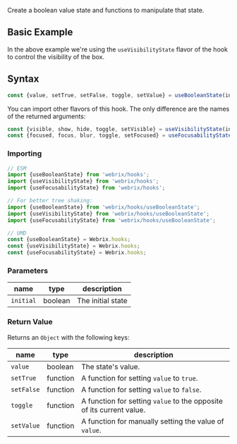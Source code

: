 
Create a boolean value state and functions to manipulate that state.

## Basic Example

<Example file='hooks/usebooleanstate/BasicExample' height={220}/>

In the above example we're using the `useVisibilityState` flavor of the hook to control
the visibility of the box.

## Syntax

```js
const {value, setTrue, setFalse, toggle, setValue} = useBooleanState(initial);
```

You can import other flavors of this hook. The only difference are the names of the returned arguments:

```js
const {visible, show, hide, toggle, setVisible} = useVisibilityState(initial);
const {focused, focus, blur, toggle, setFocused} = useFocusabilityState(initial);
```

### Importing

```jsx
// ESM
import {useBooleanState} from 'webrix/hooks';
import {useVisibilityState} from 'webrix/hooks';
import {useFocusabilityState} from 'webrix/hooks';

// For better tree shaking:
import {useBooleanState} from 'webrix/hooks/useBooleanState';
import {useVisibilityState} from 'webrix/hooks/useBooleanState';
import {useFocusabilityState} from 'webrix/hooks/useBooleanState';

// UMD
const {useBooleanState} = Webrix.hooks;
const {useVisibilityState} = Webrix.hooks;
const {useFocusabilityState} = Webrix.hooks;
```

### Parameters

name|type|description
---|---|---
`initial`|boolean|The initial state

### Return Value

Returns an `Object` with the following keys:

name|type|description
---|---|---
`value`|boolean|The state's value.
`setTrue`|function|A function for setting `value` to `true`.
`setFalse`|function|A function for setting `value` to `false`.
`toggle`|function|A function for setting `value` to the opposite of its current value. 
`setValue`|function|A function for manually setting the value of `value`.
